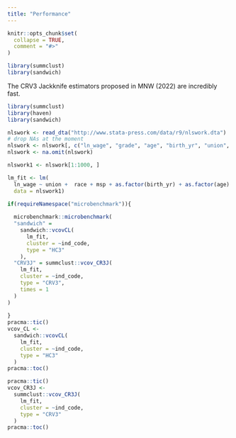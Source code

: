 ```yaml
---
title: "Performance"
---
```


```r
knitr::opts_chunk$set(
  collapse = TRUE,
  comment = "#>"
)
```

```r
library(summclust)
library(sandwich)
```

The CRV3 Jackknife estimators proposed in MNW (2022) are incredibly fast. 

```r
library(summclust)
library(haven)
library(sandwich)

nlswork <- read_dta("http://www.stata-press.com/data/r9/nlswork.dta")
# drop NAs at the moment
nlswork <- nlswork[, c("ln_wage", "grade", "age", "birth_yr", "union", "race", "msp", "ind_code")]
nlswork <- na.omit(nlswork)

nlswork1 <- nlswork[1:1000, ]

lm_fit <- lm(
  ln_wage ~ union +  race + msp + as.factor(birth_yr) + as.factor(age) + as.factor(grade),
  data = nlswork1)

if(requireNamespace("microbenchmark")){
  
  microbenchmark::microbenchmark(
  "sandwich" = 
    sandwich::vcovCL(
      lm_fit, 
      cluster = ~ind_code, 
      type = "HC3"
    ), 
  "CRV3J" = summclust::vcov_CR3J(
    lm_fit, 
    cluster = ~ind_code,
    type = "CRV3", 
    times = 1
  )
)
  
}
pracma::tic()
vcov_CL <- 
  sandwich::vcovCL(
    lm_fit, 
    cluster = ~ind_code, 
    type = "HC3"
  )
pracma::toc()

pracma::tic()
vcov_CR3J <- 
  summclust::vcov_CR3J(
    lm_fit, 
    cluster = ~ind_code,
    type = "CRV3"
  )
pracma::toc()
```



